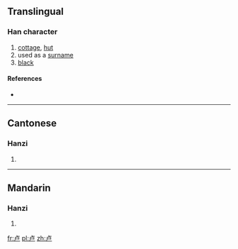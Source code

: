 {{also|盧}}
==Translingual==

===Han character===
{{Han char|rn=25|rad=卜|as=03|sn=5|four=|canj=卜尸 (YS)|ids=⿱[[卜|⺊]][[尸]]}}

# [[cottage]], [[hut]]
# used as a [[surname]]
# [[black]]

====References====
* {{Han ref|kx=0158.021|hdz=10093.030|uh=5362|ud=21346}}

----

==Cantonese==

===Hanzi===
{{yue-hanzi|jyut=lou4|y=lou4|tra=盧}}

# {{defn|lang=yue|sort=卜03}}

----

==Mandarin==

===Hanzi===
{{cmn-hanzi|tra=盧|pin=[[bù]] ([[bu4]]), [[lú]] ([[lu2]])|wg=pu<sup>4</sup>, lu<sup>2</sup>}}

# {{defn|lang=cmn|sort=卜03}}

[[fr:卢]]
[[pl:卢]]
[[zh:卢]]